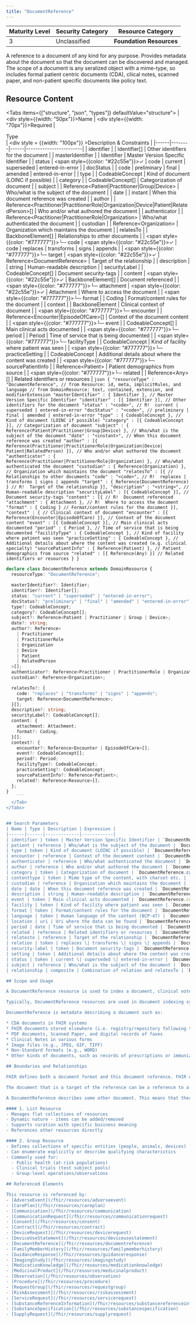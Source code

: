 ```yaml
---
title: "DocumentReference"
---
```



| Maturity Level | Security Category | Resource Category |
|----------------|------------------|-------------------|
| 3 | Unclassified | <div className="flex items-center gap-2"> <Database className="h-5 w-5 text-blue-500" /> **Foundation Resources**</div> |

A reference to a document of any kind for any purpose. Provides metadata about the document so that the document can be discovered and managed. The scope of a document is any seralized object with a mime-type, so includes formal patient centric documents (CDA), cliical notes, scanned paper, and non-patient specific documents like policy text.

## Resource Content
<Tabs items={["structure", "json", "types"]} defaultValue="structure">
  <Tab value="structure">
    | <div style={{width: "50px"}}>Name</div> | <div style={{width: "70px"}}>Required</div> | <div>Type</div> | <div style = {{width: "100px"}} >Description & Constraints</div> |
    |------|--------|------|------------------------|
    | identifier | | Identifier[] | Other identifiers for the document |
    | masterIdentifier | | Identifier | Master Version Specific Identifier |
    | status | <span style={{color: "#22c55e"}}>✓</span> | code | current \| superseded \| entered-in-error |
    | docStatus | | code | preliminary \| final \| amended \| entered-in-error |
    | type | | CodeableConcept | Kind of document (LOINC if possible) |
    | category | | CodeableConcept[] | Categorization of document |
    | subject | | Reference\<Patient\|Practitioner\|Group\|Device> | Who/what is the subject of the document |
    | date | | instant | When this document reference was created |
    | author | | Reference\<Practitioner\|PractitionerRole\|Organization\|Device\|Patient\|RelatedPerson>[] | Who and/or what authored the document |
    | authenticator | | Reference\<Practitioner\|PractitionerRole\|Organization> | Who/what authenticated the document |
    | custodian | | Reference\<Organization> | Organization which maintains the document |
    | relatesTo | | BackboneElement[] | Relationships to other documents |
    | <span style={{color: "#777777"}}>└─ code</span> | <span style={{color: "#22c55e"}}>✓</span> | code | replaces \| transforms \| signs \| appends |
    | <span style={{color: "#777777"}}>└─ target</span> | <span style={{color: "#22c55e"}}>✓</span> | Reference\<DocumentReference> | Target of the relationship |
    | description | | string | Human-readable description |
    | securityLabel | | CodeableConcept[] | Document security-tags |
    | content | <span style={{color: "#22c55e"}}>✓</span> | BackboneElement[] | Document referenced |
    | <span style={{color: "#777777"}}>└─ attachment</span> | <span style={{color: "#22c55e"}}>✓</span> | Attachment | Where to access the document |
    | <span style={{color: "#777777"}}>└─ format</span> | | Coding | Format/content rules for the document |
    | context | | BackboneElement | Clinical context of document |
    | <span style={{color: "#777777"}}>└─ encounter</span> | | Reference\<Encounter\|EpisodeOfCare>[] | Context of the document content |
    | <span style={{color: "#777777"}}>└─ event</span> | | CodeableConcept[] | Main clinical acts documented |
    | <span style={{color: "#777777"}}>└─ period</span> | | Period | Time of service that is being documented |
    | <span style={{color: "#777777"}}>└─ facilityType</span> | | CodeableConcept | Kind of facility where patient was seen |
    | <span style={{color: "#777777"}}>└─ practiceSetting</span> | | CodeableConcept | Additional details about where the content was created |
    | <span style={{color: "#777777"}}>└─ sourcePatientInfo</span> | | Reference\<Patient> | Patient demographics from source |
    | <span style={{color: "#777777"}}>└─ related</span> | | Reference\<Any>[] | Related identifiers or resources |
  </Tab>
  <Tab value="json">
    ```json
{
  "resourceType" : "DocumentReference",
  // from Resource: id, meta, implicitRules, and language
  // from DomainResource: text, contained, extension, and modifierExtension
  "masterIdentifier" : { Identifier }, // Master Version Specific Identifier
  "identifier" : [{ Identifier }], // Other identifiers for the document
  "status" : "<code>", // R!  current | superseded | entered-in-error
  "docStatus" : "<code>", // preliminary | final | amended | entered-in-error
  "type" : { CodeableConcept }, // Kind of document (LOINC if possible)
  "category" : [{ CodeableConcept }], // Categorization of document
  "subject" : { Reference(Patient|Practitioner|Group|Device) }, // Who/what is the subject of the document
  "date" : "<instant>", // When this document reference was created
  "author" : [{ Reference(Practitioner|PractitionerRole|Organization|Device|
   Patient|RelatedPerson) }], // Who and/or what authored the document
  "authenticator" : { Reference(Practitioner|PractitionerRole|Organization) }, // Who/what authenticated the document
  "custodian" : { Reference(Organization) }, // Organization which maintains the document
  "relatesTo" : [{ // Relationships to other documents
    "code" : "<code>", // R!  replaces | transforms | signs | appends
    "target" : { Reference(DocumentReference) } // R!  Target of the relationship
  }],
  "description" : "<string>", // Human-readable description
  "securityLabel" : [{ CodeableConcept }], // Document security-tags
  "content" : [{ // R!  Document referenced
    "attachment" : { Attachment }, // R!  Where to access the document
    "format" : { Coding } // Format/content rules for the document
  }],
  "context" : { // Clinical context of document
    "encounter" : [{ Reference(Encounter|EpisodeOfCare) }], // Context of the document  content
    "event" : [{ CodeableConcept }], // Main clinical acts documented
    "period" : { Period }, // Time of service that is being documented
    "facilityType" : { CodeableConcept }, // Kind of facility where patient was seen
    "practiceSetting" : { CodeableConcept }, // Additional details about where the content was created (e.g. clinical specialty)
    "sourcePatientInfo" : { Reference(Patient) }, // Patient demographics from source
    "related" : [{ Reference(Any) }] // Related identifiers or resources
  }
}
        ```
  </Tab>
  <Tab value="types">
```typescript
declare class DocumentReference extends DomainResource {
  resourceType: "DocumentReference";

  masterIdentifier?: Identifier;
  identifier?: Identifier[];
  status: "current" | "superseded" | "entered-in-error";
  docStatus?: "preliminary" | "final" | "amended" | "entered-in-error";
  type?: CodeableConcept;
  category?: CodeableConcept[];
  subject?: Reference<Patient | Practitioner | Group | Device>;
  date?: string;
  author?: Reference<
    | Practitioner
    | PractitionerRole
    | Organization
    | Device
    | Patient
    | RelatedPerson
  >[];
  authenticator?: Reference<Practitioner | PractitionerRole | Organization>;
  custodian?: Reference<Organization>;

  relatesTo?: {
    code: "replaces" | "transforms" | "signs" | "appends";
    target: Reference<DocumentReference>;
  }[];
  description?: string;
  securityLabel?: CodeableConcept[];
  content: {
    attachment: Attachment;
    format?: Coding;
  }[];
  context?: {
    encounter?: Reference<Encounter | EpisodeOfCare>[];
    event?: CodeableConcept[];
    period?: Period;
    facilityType?: CodeableConcept;
    practiceSetting?: CodeableConcept;
    sourcePatientInfo?: Reference<Patient>;
    related?: Reference<Resource>[];
  };
}
    ```
  </Tab>
</Tabs>


## Search Parameters
| Name | Type | Description | Expression |
|------|------|-------------|------------|
| identifier | token | Master Version Specific Identifier | `DocumentReference.masterIdentifier \| DocumentReference.identifier` |
| patient | reference | Who/what is the subject of the document | `DocumentReference.subject.where(resolve() is Patient)` |
| type | token | Kind of document (LOINC if possible) | `DocumentReference.type` |
| encounter | reference | Context of the document content | `DocumentReference.context.encounter` |
| authenticator | reference | Who/what authenticated the document | `DocumentReference.authenticator` |
| author | reference | Who and/or what authored the document | `DocumentReference.author` |
| category | token | Categorization of document | `DocumentReference.category` |
| contenttype | token | Mime type of the content, with charset etc. | `DocumentReference.content.attachment.contentType` |
| custodian | reference | Organization which maintains the document | `DocumentReference.custodian` |
| date | date | When this document reference was created | `DocumentReference.date` |
| description | string | Human-readable description | `DocumentReference.description` |
| event | token | Main clinical acts documented | `DocumentReference.context.event` |
| facility | token | Kind of facility where patient was seen | `DocumentReference.context.facilityType` |
| format | token | Format/content rules for the document | `DocumentReference.content.format` |
| language | token | Human language of the content (BCP-47) | `DocumentReference.content.attachment.language` |
| location | uri | Uri where the data can be found | `DocumentReference.content.attachment.url` |
| period | date | Time of service that is being documented | `DocumentReference.context.period` |
| related | reference | Related identifiers or resources | `DocumentReference.context.related` |
| relatesto | reference | Target of the relationship | `DocumentReference.relatesTo.target` |
| relation | token | replaces \| transforms \| signs \| appends | `DocumentReference.relatesTo.code` |
| security-label | token | Document security-tags | `DocumentReference.securityLabel` |
| setting | token | Additional details about where the content was created (e.g. clinical specialty) | `DocumentReference.context.practiceSetting` |
| status | token | current \| superseded \| entered-in-error | `DocumentReference.status` |
| subject | reference | Who/what is the subject of the document | `DocumentReference.subject` |
| relationship | composite | Combination of relation and relatesTo | `DocumentReference.relatesTo` |

## Scope and Usage

A DocumentReference resource is used to index a document, clinical note, and other binary objects to make them available to a healthcare system. A document is some sequence of bytes that is identifiable, establishes its own context (e.g., what subject, author, etc. can be displayed to the user), and has defined update management. The DocumentReference resource can be used with any document format that has a recognized mime type and that conforms to this definition.

Typically, DocumentReference resources are used in document indexing systems, such as IHE XDS , such as profiled in IHE Mobile access to Health Documents .

DocumentReference is metadata describing a document such as:

* CDA documents in FHIR systems
* FHIR documents stored elsewhere (i.e. registry/repository following the XDS model)
* PDF documents, Scanned Paper, and digital records of faxes
* Clinical Notes in various forms
* Image files (e.g., JPEG, GIF, TIFF)
* Non-Standard formats (e.g., WORD)
* Other kinds of documents, such as records of prescriptions or immunizations

## Boundaries and Relationships

FHIR defines both a document format and this document reference. FHIR documents are for documents that are authored and assembled in FHIR. This resource is mainly intended for general references to assembled documents.

The document that is a target of the reference can be a reference to a FHIR document served by another server, or the target can be stored in the special FHIR Binary Resource, or the target can be stored on some other server system. The document reference is also able to address documents that are retrieved by a service call such as an XDS.b RetrieveDocumentSet, or a DICOM exchange, or an HL7 v2  message query - though the way each of these service calls works must be specified in some external standard or other documentation.

A DocumentReference describes some other document. This means that there are two sets of provenance information relevant here: the provenance of the document, and the provenance of the document reference. Sometimes, the provenance information is closely related, as when the document producer also produces the document reference, but in other workflows, the document reference is generated later by other actors. In the DocumentReference resource, the meta content refers to the provenance of the reference itself, while the content described below concerns the document it references. Like all resources, there is overlap between the information in the resource directly, and in the general Provenance resource. This is discussed as part of the description of the Provenance resource.

#### 1. List Resource
- Manages flat collections of resources
- Dynamic nature - items can be added/removed
- Supports curation with specific business meaning
- References other resources directly

#### 2. Group Resource
- Defines collections of specific entities (people, animals, devices)
- Can enumerate explicitly or describe qualifying characteristics
- Commonly used for:
  - Public health (at-risk populations)
  - Clinical trials (test subject pools)
  - Group-level operations/observations

## Referenced Elements

This resource is referenced by:
- [AdverseEvent](/fhir/resources/adverseevent)
- [CarePlan](/fhir/resources/careplan)
- [Communication](/fhir/resources/communication)
- [CommunicationRequest](/fhir/resources/communicationrequest)
- [Consent](/fhir/resources/consent)
- [Contract](/fhir/resources/contract)
- [DeviceRequest](/fhir/resources/devicerequest)
- [DeviceUseStatement](/fhir/resources/deviceusestatement)
- [DocumentReference](/fhir/resources/documentreference)
- [FamilyMemberHistory](/fhir/resources/familymemberhistory)
- [GuidanceResponse](/fhir/resources/guidanceresponse)
- [ImagingStudy](/fhir/resources/imagingstudy)
- [MedicationKnowledge](/fhir/resources/medicationknowledge)
- [MedicinalProduct](/fhir/resources/medicinalproduct)
- [Observation](/fhir/resources/observation)
- [Procedure](/fhir/resources/procedure)
- [RequestGroup](/fhir/resources/requestgroup)
- [RiskAssessment](/fhir/resources/riskassessment)
- [ServiceRequest](/fhir/resources/servicerequest)
- [SubstanceReferenceInformation](/fhir/resources/substancereferenceinformation)
- [SubstanceSpecification](/fhir/resources/substancespecification)
- [SupplyRequest](/fhir/resources/supplyrequest)